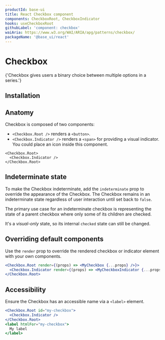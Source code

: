 ```yaml
---
productId: base-ui
title: React Checkbox component
components: CheckboxRoot, CheckboxIndicator
hooks: useCheckboxRoot
githubLabel: 'component: checkbox'
waiAria: https://www.w3.org/WAI/ARIA/apg/patterns/checkbox/
packageName: '@base_ui/react'
---
```


# Checkbox

<Description>
  {'Checkbox gives users a binary choice between multiple options in a series.'}
</Description>

<ComponentLinkHeader design={false} />

<Demo demo="UnstyledCheckboxIntroduction" defaultCodeOpen="false" bg="gradient" />

## Installation

<InstallationInstructions componentName="Checkbox" />

## Anatomy

Checkbox is composed of two components:

- `<Checkbox.Root />` renders a `<button>`.
- `<Checkbox.Indicator />` renders a `<span>` for providing a visual indicator. You could place an icon inside this component.

```tsx
<Checkbox.Root>
  <Checkbox.Indicator />
</Checkbox.Root>
```

## Indeterminate state

To make the Checkbox indeterminate, add the `indeterminate` prop to override the appearance of the Checkbox. The Checkbox remains in an indeterminate state regardless of user interaction until set back to `false`.

<Demo demo="UnstyledCheckboxIndeterminate" />

The primary use case for an indeterminate checkbox is representing the state of a parent checkbox where only some of its children are checked.

<Demo demo="UnstyledCheckboxIndeterminateGroup" defaultCodeOpen={false} />

It's a _visual-only_ state, so its internal `checked` state can still be changed.

## Overriding default components

Use the `render` prop to override the rendered checkbox or indicator element with your own components.

```jsx
<Checkbox.Root render={(props) => <MyCheckbox {...props} />}>
  <Checkbox.Indicator render={(props) => <MyCheckboxIndicator {...props} />} />
</Checkbox.Root>
```

## Accessibility

Ensure the Checkbox has an accessible name via a `<label>` element.

```jsx
<Checkbox.Root id="my-checkbox">
  <Checkbox.Indicator />
</Checkbox.Root>
<label htmlFor="my-checkbox">
  My label
</label>
```
